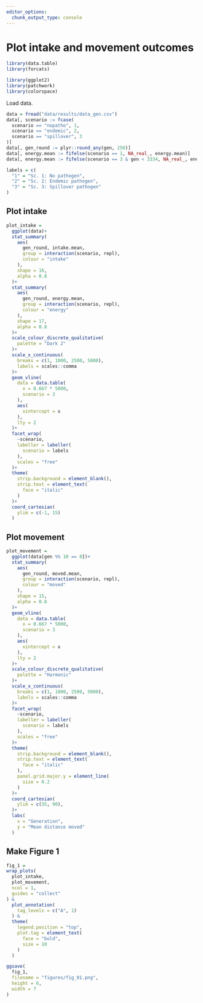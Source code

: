 ```yaml
---
editor_options: 
  chunk_output_type: console
---
```


# Plot intake and movement outcomes

```r
library(data.table)
library(forcats)

library(ggplot2)
library(patchwork)
library(colorspace)
```

Load data.

```r
data = fread("data/results/data_gen.csv")
data[, scenario := fcase(
  scenario == "nopatho", 1,
  scenario == "endemic", 2,
  scenario == "spillover", 3
)]
data[, gen_round := plyr::round_any(gen, 250)]
data[, energy.mean := fifelse(scenario == 1, NA_real_, energy.mean)]
data[, energy.mean := fifelse(scenario == 3 & gen < 3334, NA_real_, energy.mean)]
```

```r
labels = c(
  "1" = "Sc. 1: No pathogen",
  "2" = "Sc. 2: Endemic pathogen",
  "3" = "Sc. 3: Spillover pathogen"
)
```

## Plot intake

```r
plot_intake = 
  ggplot(data)+
  stat_summary(
    aes(
      gen_round, intake.mean,
      group = interaction(scenario, repl),
      colour = "intake"
    ),
    shape = 16,
    alpha = 0.8
  )+
  stat_summary(
    aes(
      gen_round, energy.mean,
      group = interaction(scenario, repl),
      colour = "energy"
    ),
    shape = 17,
    alpha = 0.8
  )+
  scale_colour_discrete_qualitative(
    palette = "Dark 2"
  )+
  scale_x_continuous(
    breaks = c(1, 1000, 2500, 5000),
    labels = scales::comma
  )+
  geom_vline(
    data = data.table(
      x = 0.667 * 5000,
      scenario = 3
    ),
    aes(
      xintercept = x
    ),
    lty = 2
  )+
  facet_wrap(
    ~scenario,
    labeller = labeller(
      scenario = labels
    ),
    scales = "free"
  )+
  theme(
    strip.background = element_blank(),
    strip.text = element_text(
      face = "italic"
    )
  )+
  coord_cartesian(
    ylim = c(-1, 15)
  )
```

## Plot movement

```r
plot_movement =
  ggplot(data[gen %% 10 == 0])+
  stat_summary(
    aes(
      gen_round, moved.mean,
      group = interaction(scenario, repl),
      colour = "moved"
    ),
    shape = 15,
    alpha = 0.8
  )+
  geom_vline(
    data = data.table(
      x = 0.667 * 5000,
      scenario = 3
    ),
    aes(
      xintercept = x
    ),
    lty = 2
  )+
  scale_colour_discrete_qualitative(
    palette = "Harmonic"
  )+
  scale_x_continuous(
    breaks = c(1, 1000, 2500, 5000),
    labels = scales::comma
  )+
  facet_wrap(
    ~scenario,
    labeller = labeller(
      scenario = labels
    ),
    scales = "free"
  )+
  theme(
    strip.background = element_blank(),
    strip.text = element_text(
      face = "italic"
    ),
    panel.grid.major.y = element_line(
      size = 0.2
    )
  )+
  coord_cartesian(
    ylim = c(35, 90),
  )+
  labs(
    x = "Generation",
    y = "Mean distance moved"
  )
```

## Make Figure 1

```r
fig_1 =
wrap_plots(
  plot_intake, 
  plot_movement,
  ncol = 1,
  guides = "collect"
) &
  plot_annotation(
    tag_levels = c("A", 1)
  ) &
  theme(
    legend.position = "top",
    plot.tag = element_text(
      face = "bold",
      size = 10
    )
  )

ggsave(
  fig_1,
  filename = "figures/fig_01.png",
  height = 6,
  width = 7
)
```

